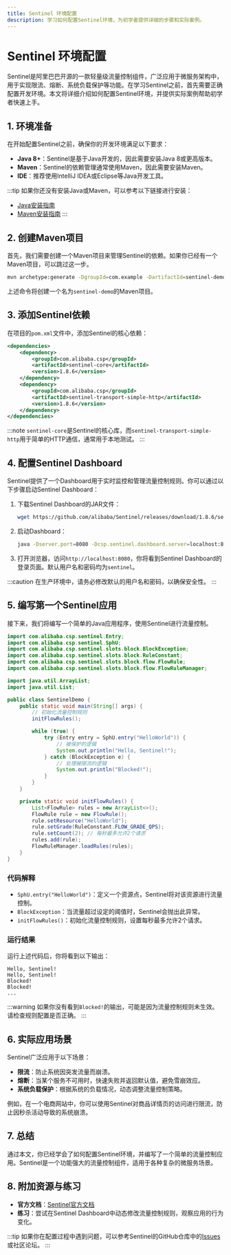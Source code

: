```yaml
---
title: Sentinel 环境配置
description: 学习如何配置Sentinel环境，为初学者提供详细的步骤和实际案例。
---
```


# Sentinel 环境配置

Sentinel是阿里巴巴开源的一款轻量级流量控制组件，广泛应用于微服务架构中，用于实现限流、熔断、系统负载保护等功能。在学习Sentinel之前，首先需要正确配置开发环境。本文将详细介绍如何配置Sentinel环境，并提供实际案例帮助初学者快速上手。

## 1. 环境准备

在开始配置Sentinel之前，确保你的开发环境满足以下要求：

- **Java 8+**：Sentinel是基于Java开发的，因此需要安装Java 8或更高版本。
- **Maven**：Sentinel的依赖管理通常使用Maven，因此需要安装Maven。
- **IDE**：推荐使用IntelliJ IDEA或Eclipse等Java开发工具。

:::tip
如果你还没有安装Java或Maven，可以参考以下链接进行安装：
- [Java安装指南](https://www.oracle.com/java/technologies/javase-downloads.html)
- [Maven安装指南](https://maven.apache.org/install.html)
:::

## 2. 创建Maven项目

首先，我们需要创建一个Maven项目来管理Sentinel的依赖。如果你已经有一个Maven项目，可以跳过这一步。

```bash
mvn archetype:generate -DgroupId=com.example -DartifactId=sentinel-demo -DarchetypeArtifactId=maven-archetype-quickstart -DinteractiveMode=false
```

上述命令将创建一个名为`sentinel-demo`的Maven项目。

## 3. 添加Sentinel依赖

在项目的`pom.xml`文件中，添加Sentinel的核心依赖：

```xml
<dependencies>
    <dependency>
        <groupId>com.alibaba.csp</groupId>
        <artifactId>sentinel-core</artifactId>
        <version>1.8.6</version>
    </dependency>
    <dependency>
        <groupId>com.alibaba.csp</groupId>
        <artifactId>sentinel-transport-simple-http</artifactId>
        <version>1.8.6</version>
    </dependency>
</dependencies>
```

:::note
`sentinel-core`是Sentinel的核心库，而`sentinel-transport-simple-http`用于简单的HTTP通信，通常用于本地测试。
:::

## 4. 配置Sentinel Dashboard

Sentinel提供了一个Dashboard用于实时监控和管理流量控制规则。你可以通过以下步骤启动Sentinel Dashboard：

1. 下载Sentinel Dashboard的JAR文件：

   ```bash
   wget https://github.com/alibaba/Sentinel/releases/download/1.8.6/sentinel-dashboard-1.8.6.jar
   ```

2. 启动Dashboard：

   ```bash
   java -Dserver.port=8080 -Dcsp.sentinel.dashboard.server=localhost:8080 -jar sentinel-dashboard-1.8.6.jar
   ```

3. 打开浏览器，访问`http://localhost:8080`，你将看到Sentinel Dashboard的登录页面。默认用户名和密码均为`sentinel`。

:::caution
在生产环境中，请务必修改默认的用户名和密码，以确保安全性。
:::

## 5. 编写第一个Sentinel应用

接下来，我们将编写一个简单的Java应用程序，使用Sentinel进行流量控制。

```java
import com.alibaba.csp.sentinel.Entry;
import com.alibaba.csp.sentinel.SphU;
import com.alibaba.csp.sentinel.slots.block.BlockException;
import com.alibaba.csp.sentinel.slots.block.RuleConstant;
import com.alibaba.csp.sentinel.slots.block.flow.FlowRule;
import com.alibaba.csp.sentinel.slots.block.flow.FlowRuleManager;

import java.util.ArrayList;
import java.util.List;

public class SentinelDemo {
    public static void main(String[] args) {
        // 初始化流量控制规则
        initFlowRules();

        while (true) {
            try (Entry entry = SphU.entry("HelloWorld")) {
                // 被保护的逻辑
                System.out.println("Hello, Sentinel!");
            } catch (BlockException e) {
                // 处理被限流的逻辑
                System.out.println("Blocked!");
            }
        }
    }

    private static void initFlowRules() {
        List<FlowRule> rules = new ArrayList<>();
        FlowRule rule = new FlowRule();
        rule.setResource("HelloWorld");
        rule.setGrade(RuleConstant.FLOW_GRADE_QPS);
        rule.setCount(2); // 每秒最多允许2个请求
        rules.add(rule);
        FlowRuleManager.loadRules(rules);
    }
}
```

### 代码解释

- `SphU.entry("HelloWorld")`：定义一个资源点，Sentinel将对该资源进行流量控制。
- `BlockException`：当流量超过设定的阈值时，Sentinel会抛出此异常。
- `initFlowRules()`：初始化流量控制规则，设置每秒最多允许2个请求。

### 运行结果

运行上述代码后，你将看到以下输出：

```
Hello, Sentinel!
Hello, Sentinel!
Blocked!
Blocked!
...
```

:::warning
如果你没有看到`Blocked!`的输出，可能是因为流量控制规则未生效。请检查规则配置是否正确。
:::

## 6. 实际应用场景

Sentinel广泛应用于以下场景：

- **限流**：防止系统因突发流量而崩溃。
- **熔断**：当某个服务不可用时，快速失败并返回默认值，避免雪崩效应。
- **系统负载保护**：根据系统的负载情况，动态调整流量控制策略。

例如，在一个电商网站中，你可以使用Sentinel对商品详情页的访问进行限流，防止因秒杀活动导致的系统崩溃。

## 7. 总结

通过本文，你已经学会了如何配置Sentinel环境，并编写了一个简单的流量控制应用。Sentinel是一个功能强大的流量控制组件，适用于各种复杂的微服务场景。

## 8. 附加资源与练习

- **官方文档**：[Sentinel官方文档](https://sentinelguard.io/zh-cn/docs/introduction.html)
- **练习**：尝试在Sentinel Dashboard中动态修改流量控制规则，观察应用的行为变化。

:::tip
如果你在配置过程中遇到问题，可以参考Sentinel的GitHub仓库中的[Issues](https://github.com/alibaba/Sentinel/issues)或社区论坛。
:::